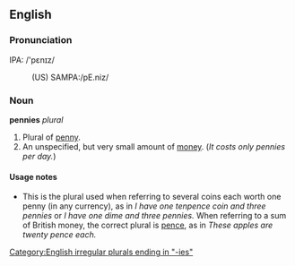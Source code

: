 ==English==

===Pronunciation===
IPA: /'pɛnɪz/
:(US) SAMPA:/pE.niz/

===Noun===
'''pennies''' ''plural''

# Plural of [[penny]].
# An unspecified, but very small amount of [[money]].  (''It costs only pennies per day.'')

====Usage notes====
*This is the plural used when referring to several coins each worth one penny (in any currency), as in ''I have one tenpence coin and three pennies'' or ''I have one dime and three pennies.''  When referring to a sum of British money, the correct plural is [[pence]], as in ''These apples are twenty pence each.''

[[Category:English irregular plurals ending in "-ies"]]